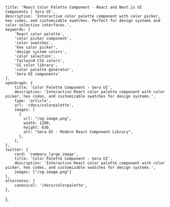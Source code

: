     title: 'React Color Palette Component - React and Next.js UI Components | Sera UI',
    description: 'Interactive color palette component with color picker, hex codes, and customizable swatches. Perfect for design systems and color selection interfaces.',
    keywords: [
        'React color palette',
        'color picker component',
        'color swatches',
        'hex color picker',
        'design system colors',
        'color selection',
        'Tailwind CSS colors',
        'UI color library',
        'color palette generator',
        'Sera UI components'
    ],
    openGraph: {
        title: 'Color Palette Component - Sera UI',
        description: 'Interactive React color palette component with color picker, hex codes, and customizable swatches for design systems.',
        type: 'article',
        url: '/docs/colorpalette',
        images: [
          {
            url: "/og-image.png",
            width: 1200,
            height: 630,
            alt: "Sera UI - Modern React Component Library",
          },
        ],
    },
    twitter: {
        card: 'summary_large_image',
        title: 'Color Palette Component - Sera UI',
        description: 'Interactive React color palette component with color picker, hex codes, and customizable swatches for design systems.',
        images: ["/og-image.png"]
    },
    alternates: {
        canonical: '/docs/colorpalette',
    },
};


<HideTOC />
<ColorPaletteGeneratorPage />
